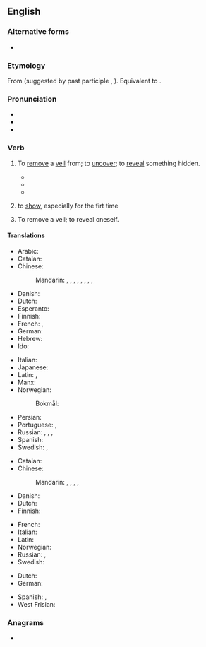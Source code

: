 ==English==

===Alternative forms===
* {{alter|en|unvail||obsolete}}

===Etymology===
From {{inh|en|enm|*unveilen}} (suggested by past participle {{m|enm|unveiled}}, {{m|enm|vnueylyd|t=unveiled}}). Equivalent to {{af|en|un-|veil}}.

===Pronunciation===
* {{IPA|en|/ʌnˈveɪl/}}
* {{audio|en|LL-Q1860 (eng)-Vealhurl-unveil.wav|Audio (UK)}}
* {{rhymes|en|eɪl}}

===Verb===
{{en-verb}}

# {{lb|en|transitive}} To [[remove]] a [[veil]] from; to [[uncover]]; to [[reveal]] something hidden.
#* {{quote-book
|en
|year=1996
|author=Status of women in Islam
|title=Status of women in Islam
|page=91
|passage=The Schools of Jurisprudence of Abu Hanifa, Al-Shafaii and Malik agree that the woman is permitted to '''unveil''' her face and hands in the streets in front of the strangers. However, if this display of the face does rouse temptation and charm, the woman has to [[veil]] her face as she does the rest of her body.}}
#* {{quote-book
|en
|year=1836
|author=James Cook
|title=The Three voyages of Captain Cook round the world
|page=356
|passage=A sort of curtain, made of- mat, usually hung before them, which the natives were sometimes unwilling to remove ; and when they did consent to '''unveil''' them, they seemed to express themselves in a very mysterious manner.}}
#* {{quote-book
|en
|year=1831
|author=Thomas Dick
|title=The works of Thomas Dick
|page=102
|passage=Since, therefore, the science of natural philosophy is [[conversant]] about the works of the Almighty, and its investigations have a direct tendency to illustrate the perfections of his nature, to '''unveil''' the plan of his operations, to unfold the laws by which he governs the kingdom of universal nature, and to display the order, symmetry, and proportion, which reign throughout the whole.}}
#: {{syn|en|expose|uncloak|Thesaurus:reveal}}
# {{lb|en|transitive}} to [[show]], especially for the firt time
#:{{ux|en|The car company are going to '''unveil''' the new sports car model next month.}}
# {{lb|en|intransitive}} To remove a veil; to reveal oneself.

====Translations====
{{trans-top|to uncover}}
* Arabic: {{t-needed|ar}}
* Catalan: {{t+|ca|desvelar}}
* Chinese:
*: Mandarin: {{t|cmn|[[除去]][[面紗]]}}, {{t|cmn|[[除去]][[面纱]]|tr=chúqù miànshā}}, {{t+|cmn|顯露}}, {{t+|cmn|显露|tr=xiǎnlù}}, {{t+|cmn|透露|tr=tòulù}}, {{t+|cmn|公布|tr=gōngbù}}, {{t+|cmn|發布}}, {{t+|cmn|发布|tr=fābù}}, {{t+|cmn|揭幕|tr=jiēmù}}
* Danish: {{t|da|afdække}}
* Dutch: {{t+|nl|onthullen}}
* Esperanto: {{t|eo|senvualigi}}
* Finnish: {{t+|fi|paljastaa}}
* French: {{t+|fr|dévoiler}}, {{t+|fr|lever le voile}}
* German: {{t+|de|enthüllen}}
* Hebrew: {{t+|he|חשף|m|tr=khasáf}}
* Ido: {{t+|io|desvelizar}}
{{trans-mid}}
* Italian: {{t+|it|svelare}}
* Japanese: {{t-needed|ja}}
* Latin: {{t|la|dēvēlō}}, {{t+|la|aperiō}}
* Manx: {{t|gv|rooisht}}
* Norwegian: {{t|no|avdekke}}
*: Bokmål: {{t|nb|avduke}}
* Persian: {{t-needed|fa}}
* Portuguese: {{t+|pt|revelar}}, {{t+|pt|divulgar}}
* Russian: {{t+|ru|раскрыва́ть|impf}}, {{t+|ru|раскры́ть|pf}}, {{t+|ru|разоблача́ть|impf}}, {{t+|ru|разоблачи́ть|pf}}{{qualifier|secret}}
* Spanish: {{t+|es|develar}}
* Swedish: {{t|sv|avtäcka}}, {{t+|sv|avslöja}}
{{trans-bottom}}

{{trans-top|to reveal oneself}}
* Catalan: {{t+|ca|desvelar}}
* Chinese:
*: Mandarin: {{t|cmn|[[除去]][[面紗]]}}, {{t|cmn|[[除去]][[面纱]]|tr=chúqù miànshā}}, {{t+|cmn|顯露}}, {{t+|cmn|显露|tr=xiǎnlù}}, {{t+|cmn|透露|tr=tòulù}}
* Danish: {{t|da|afsløre}}
* Dutch: {{t+|nl|blootstellen}}
* Finnish: {{t+|fi|paljastaa}}
{{trans-mid}}
* French: {{t+|fr|dévoiler|alt=se dévoiler}}
* Italian: {{t+|it|svelarsi}}
* Latin: {{t+|la|aperiō}}
* Norwegian: {{t|no|blottstille}}
* Russian: {{t+|ru|раскрыва́ться|impf}}, {{t+|ru|раскры́ться|pf}}
* Swedish: {{t+|sv|avslöja}}
{{trans-bottom}}

{{checktrans-top}}
* Dutch: {{t+check|nl|ontsluieren}}
* German: {{t+check|de|offenbaren}}
{{trans-mid}}
* Spanish: {{t+check|es|desvelar}}, {{t+check|es|descubrir}}
* West Frisian: {{t-check|fy|ûntbleatsje}}
{{trans-bottom}}

===Anagrams===
* {{anagrams|en|a=eilnuv|unlive}}